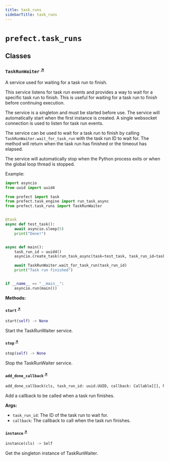 ```yaml
---
title: task_runs
sidebarTitle: task_runs
---
```


# `prefect.task_runs`

## Classes

### `TaskRunWaiter` <sup><a href="https://github.com/prefecthq/prefect/blob/main/src/prefect/task_runs.py#L24" target="_blank">↗</a></sup>


A service used for waiting for a task run to finish.

This service listens for task run events and provides a way to wait for a specific
task run to finish. This is useful for waiting for a task run to finish before
continuing execution.

The service is a singleton and must be started before use. The service will
automatically start when the first instance is created. A single websocket
connection is used to listen for task run events.

The service can be used to wait for a task run to finish by calling
`TaskRunWaiter.wait_for_task_run` with the task run ID to wait for. The method
will return when the task run has finished or the timeout has elapsed.

The service will automatically stop when the Python process exits or when the
global loop thread is stopped.

Example:
```python
import asyncio
from uuid import uuid4

from prefect import task
from prefect.task_engine import run_task_async
from prefect.task_runs import TaskRunWaiter


@task
async def test_task():
    await asyncio.sleep(5)
    print("Done!")


async def main():
    task_run_id = uuid4()
    asyncio.create_task(run_task_async(task=test_task, task_run_id=task_run_id))

    await TaskRunWaiter.wait_for_task_run(task_run_id)
    print("Task run finished")


if __name__ == "__main__":
    asyncio.run(main())
```


**Methods:**

#### `start` <sup><a href="https://github.com/prefecthq/prefect/blob/main/src/prefect/task_runs.py#L88" target="_blank">↗</a></sup>

```python
start(self) -> None
```

Start the TaskRunWaiter service.


#### `stop` <sup><a href="https://github.com/prefecthq/prefect/blob/main/src/prefect/task_runs.py#L151" target="_blank">↗</a></sup>

```python
stop(self) -> None
```

Stop the TaskRunWaiter service.


#### `add_done_callback` <sup><a href="https://github.com/prefecthq/prefect/blob/main/src/prefect/task_runs.py#L209" target="_blank">↗</a></sup>

```python
add_done_callback(cls, task_run_id: uuid.UUID, callback: Callable[[], None]) -> None
```

Add a callback to be called when a task run finishes.

**Args:**
- `task_run_id`: The ID of the task run to wait for.
- `callback`: The callback to call when the task run finishes.


#### `instance` <sup><a href="https://github.com/prefecthq/prefect/blob/main/src/prefect/task_runs.py#L231" target="_blank">↗</a></sup>

```python
instance(cls) -> Self
```

Get the singleton instance of TaskRunWaiter.

